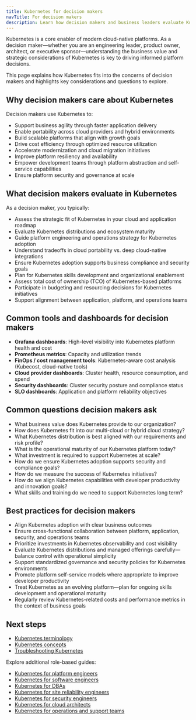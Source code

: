 ```yaml
---
title: Kubernetes for decision makers
navTitle: For decision makers
description: Learn how decision makers and business leaders evaluate Kubernetes and its role in modern cloud-native strategies.
---
```


Kubernetes is a core enabler of modern cloud-native platforms. As a decision maker—whether you are an engineering leader, product owner, architect, or executive sponsor—understanding the business value and strategic considerations of Kubernetes is key to driving informed platform decisions.

This page explains how Kubernetes fits into the concerns of decision makers and highlights key considerations and questions to explore.

## Why decision makers care about Kubernetes

Decision makers use Kubernetes to:

-   Support business agility through faster application delivery
-   Enable portability across cloud providers and hybrid environments
-   Build scalable platforms that align with growth goals
-   Drive cost efficiency through optimized resource utilization
-   Accelerate modernization and cloud migration initiatives
-   Improve platform resiliency and availability
-   Empower development teams through platform abstraction and self-service capabilities
-   Ensure platform security and governance at scale

## What decision makers evaluate in Kubernetes

As a decision maker, you typically:

-   Assess the strategic fit of Kubernetes in your cloud and application roadmap
-   Evaluate Kubernetes distributions and ecosystem maturity
-   Guide platform engineering and operations strategy for Kubernetes adoption
-   Understand tradeoffs in cloud portability vs. deep cloud-native integrations
-   Ensure Kubernetes adoption supports business compliance and security goals
-   Plan for Kubernetes skills development and organizational enablement
-   Assess total cost of ownership (TCO) of Kubernetes-based platforms
-   Participate in budgeting and resourcing decisions for Kubernetes initiatives
-   Support alignment between application, platform, and operations teams

## Common tools and dashboards for decision makers

-   **Grafana dashboards**: High-level visibility into Kubernetes platform health and cost
-   **Prometheus metrics**: Capacity and utilization trends
-   **FinOps / cost management tools**: Kubernetes-aware cost analysis (Kubecost, cloud-native tools)
-   **Cloud provider dashboards**: Cluster health, resource consumption, and spend
-   **Security dashboards**: Cluster security posture and compliance status
-   **SLO dashboards**: Application and platform reliability objectives

## Common questions decision makers ask

-   What business value does Kubernetes provide to our organization?
-   How does Kubernetes fit into our multi-cloud or hybrid cloud strategy?
-   What Kubernetes distribution is best aligned with our requirements and risk profile?
-   What is the operational maturity of our Kubernetes platform today?
-   What investment is required to support Kubernetes at scale?
-   How do we ensure Kubernetes adoption supports security and compliance goals?
-   How do we measure the success of Kubernetes initiatives?
-   How do we align Kubernetes capabilities with developer productivity and innovation goals?
-   What skills and training do we need to support Kubernetes long term?

## Best practices for decision makers

-   Align Kubernetes adoption with clear business outcomes
-   Ensure cross-functional collaboration between platform, application, security, and operations teams
-   Prioritize investments in Kubernetes observability and cost visibility
-   Evaluate Kubernetes distributions and managed offerings carefully—balance control with operational simplicity
-   Support standardized governance and security policies for Kubernetes environments
-   Promote platform self-service models where appropriate to improve developer productivity
-   Treat Kubernetes as an evolving platform—plan for ongoing skills development and operational maturity
-   Regularly review Kubernetes-related costs and performance metrics in the context of business goals

## Next steps

-   [Kubernetes terminology](/portal/kubernetes/learn/explained/terminology)
-   [Kubernetes concepts](/portal/kubernetes/learn/explained/kubernetes-concepts)
-   [Troubleshooting Kubernetes](/portal/kubernetes/learn/how-to/troubleshooting-on-kubernetes/)

Explore additional role-based guides:

-   [Kubernetes for platform engineers](./platform-engineers)
-   [Kubernetes for software engineers](./software-engineers)
-   [Kubernetes for DBAs](./dbas)
-   [Kubernetes for site reliability engineers](./sres)
-   [Kubernetes for security engineers](./security-engineers)
-   [Kubernetes for cloud architects](./cloud-architects)
-   [Kubernetes for operations and support teams](./operations-support)
